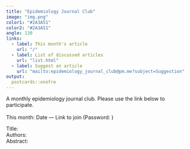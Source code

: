 ```yaml
---
title: "Epidemiology Journal Club"
image: "img.png"
color1: "#2A3A51"
color2: "#2A3A51"
angle: 130
links:
  - label: This month's article
    url: "/"
  - label: List of discussed articles
    url: "list.html"
  - label: Suggest an article
    url: "mailto:epidemiology_journal_club@pm.me?subject=Suggestion"
output:
  postcards::onofre
---
```


A monthly epidemiology journal club. Please use the link below to participate.
<br></br>
This month: Date &mdash; Link to join (Password: )  

Title:  
Authors:   
Abstract:   
